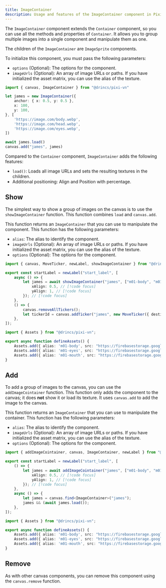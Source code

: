 ```yaml
---
title: ImageContainer
description: Usage and features of the ImageContainer component in Pixi’VN for grouping and manipulating multiple images as a single canvas component.
---
```


The `ImageContainer` component extends the <DynamicLink href="/start/canvas-components#base-components">`Container`</DynamicLink> component, so you can use all the methods and properties of `Container`. It allows you to group multiple images into a single component and manipulate them as one.

The children of the `ImageContainer` are <DynamicLink href="/start/canvas-images">`ImageSprite`</DynamicLink> components.

To initialize this component, you must pass the following parameters:

* `options` (Optional): The options for the component.
* `imageUrls` (Optional): An array of image URLs or paths. If you have initialized the <DynamicLink href="/start/assets-management#initialize-the-asset-matrix-at-project-start">asset matrix</DynamicLink>, you can use the alias of the texture.

```ts
import { canvas, ImageContainer } from "@drincs/pixi-vn"

let james = new ImageContainer({
    anchor: { x: 0.5, y: 0.5 },
    x: 100,
    y: 100,
}, [
    'https://image.com/body.webp',
    'https://image.com/head.webp',
    'https://image.com/eyes.webp',
])

await james.load()
canvas.add("james", james)
```

Compared to the `Container` component, `ImageContainer` adds the following features:

* `load()`: Loads all image URLs and sets the resulting textures in the children.
* Additional positioning: <DynamicLink href="/start/canvas-position">Align and Position with percentage</DynamicLink>.

## Show

The simplest way to show a group of images on the canvas is to use the `showImageContainer` function. This function combines `load` and <DynamicLink href="/start/canvas-functions#add-a-canvas-component">`canvas.add`</DynamicLink>.

This function returns an `ImageContainer` that you can use to manipulate the component. This function has the following parameters:

* `alias`: The <DynamicLink href="/start/canvas-alias">alias</DynamicLink> to identify the component.
* `imageUrls` (Optional): An array of image URLs or paths. If you have initialized the <DynamicLink href="/start/assets-management#initialize-the-asset-matrix-at-project-start">asset matrix</DynamicLink>, you can use the alias of the texture.
* `options` (Optional): The options for the component.

```ts tab="labels/startLabel.ts"
import { canvas, MoveTicker, newLabel, showImageContainer } from "@drincs/pixi-vn";

export const startLabel = newLabel("start_label", [
    async () => {
        let james = await showImageContainer("james", ["m01-body", "m01-eyes", "m01-mouth"], { // [!code focus]
            xAlign: 0.5, // [!code focus]
            yAlign: 1, // [!code focus]
        }); // [!code focus]
    },
    () => {
        canvas.removeAllTickers();
        let tickerId = canvas.addTicker("james", new MoveTicker({ destination: { x: 0, y: 1, type: "align" } }));
    },
]);
```

```ts tab="utils/defineAssets.ts"
import { Assets } from "@drincs/pixi-vn";

export async function defineAssets() {
    Assets.add({ alias: 'm01-body', src: "https://firebasestorage.googleapis.com/v0/b/pixi-vn.appspot.com/o/public%2Fbreakdown%2Fm01%2Fm01-body.webp?alt=media" })
    Assets.add({ alias: 'm01-eyes', src: "https://firebasestorage.googleapis.com/v0/b/pixi-vn.appspot.com/o/public%2Fbreakdown%2Fm01%2Fm01-eyes-smile.webp?alt=media" })
    Assets.add({ alias: 'm01-mouth', src: "https://firebasestorage.googleapis.com/v0/b/pixi-vn.appspot.com/o/public%2Fbreakdown%2Fm01%2Fm01-mouth-smile00.webp?alt=media" })
}
```

<ShowImageContainerExample />

## Add

To add a group of images to the canvas, you can use the `addImageCointainer` function. This function only adds the component to the canvas; it does **not** show it or load its texture. It uses <DynamicLink href="/start/canvas-functions#add-a-canvas-component">`canvas.add`</DynamicLink> to add the image to the canvas.

This function returns an `ImageContainer` that you can use to manipulate the container. This function has the following parameters:

* `alias`: The <DynamicLink href="/start/canvas-alias">alias</DynamicLink> to identify the component.
* `imageUrls` (Optional): An array of image URLs or paths. If you have initialized the <DynamicLink href="/start/assets-management#initialize-the-asset-matrix-at-project-start">asset matrix</DynamicLink>, you can use the alias of the texture.
* `options` (Optional): The options for the component.

```ts tab="labels/startLabel.ts"
import { addImageCointainer, canvas, ImageContainer, newLabel } from "@drincs/pixi-vn";

export const startLabel = newLabel("start_label", [
    () => {
        let james = await addImageCointainer("james", ["m01-body", "m01-eyes", "m01-mouth"], { // [!code focus]
            xAlign: 0.5, // [!code focus]
            yAlign: 1, // [!code focus]
        }); // [!code focus]
    },
    async () => {
        let james = canvas.find<ImageContainer>("james");
        james && (await james.load());
    },
]);
```

```ts tab="utils/defineAssets.ts"
import { Assets } from "@drincs/pixi-vn";

export async function defineAssets() {
    Assets.add({ alias: 'm01-body', src: "https://firebasestorage.googleapis.com/v0/b/pixi-vn.appspot.com/o/public%2Fbreakdown%2Fm01%2Fm01-body.webp?alt=media" })
    Assets.add({ alias: 'm01-eyes', src: "https://firebasestorage.googleapis.com/v0/b/pixi-vn.appspot.com/o/public%2Fbreakdown%2Fm01%2Fm01-eyes-smile.webp?alt=media" })
    Assets.add({ alias: 'm01-mouth', src: "https://firebasestorage.googleapis.com/v0/b/pixi-vn.appspot.com/o/public%2Fbreakdown%2Fm01%2Fm01-mouth-smile00.webp?alt=media" })
}
```

<AddImageContainerExample />

## Remove

As with other canvas components, you can remove this component using the <DynamicLink href="/start/canvas-functions#remove-a-canvas-component">`canvas.remove`</DynamicLink> function.
